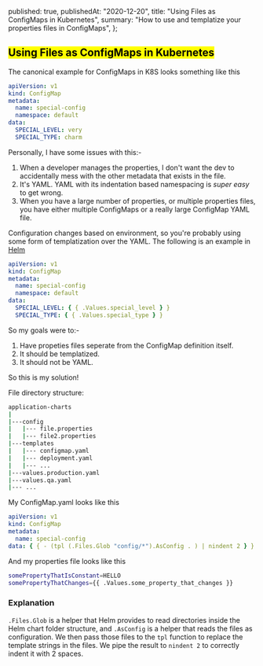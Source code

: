 
  published: true,
  publishedAt: "2020-12-20",
  title: "Using Files as ConfigMaps in Kubernetes",
  summary: "How to use and templatize your properties files in ConfigMaps",
};

<Head
  title={meta.title}
  description={meta.summary}
  image="using-files-as-configmaps-in-k8s-seo.png"
/>

## <Mark> Using Files as ConfigMaps in Kubernetes </Mark>

The canonical example for ConfigMaps in K8S looks something like this

```yaml
apiVersion: v1
kind: ConfigMap
metadata:
  name: special-config
  namespace: default
data:
  SPECIAL_LEVEL: very
  SPECIAL_TYPE: charm
```

Personally, I have some issues with this:-

1. When a developer manages the properties, I don't want the dev to accidentally mess with the other metadata that exists in the file.
2. It's YAML. YAML with its indentation based namespacing is _super easy_ to get wrong.
3. When you have a large number of properties, or multiple properties files, you have either multiple ConfigMaps or a really large ConfigMap YAML file.

Configuration changes based on environment, so you're probably using some form of templatization over the YAML. The following is an example in [Helm](https://helm.sh/)

```yaml
apiVersion: v1
kind: ConfigMap
metadata:
  name: special-config
  namespace: default
data:
  SPECIAL_LEVEL: { { .Values.special_level } }
  SPECIAL_TYPE: { { .Values.special_type } }
```

So my goals were to:-

1. Have propeties files seperate from the ConfigMap definition itself.
2. It should be templatized.
3. It should not be YAML.

So this is my solution!

File directory structure:

```sh
application-charts
|
|---config
|   |--- file.properties
|   |--- file2.properties
|---templates
|   |--- configmap.yaml
|   |--- deployment.yaml
|   |--- ...
|---values.production.yaml
|---values.qa.yaml
|--- ...
```

My ConfigMap.yaml looks like this

```yaml
apiVersion: v1
kind: ConfigMap
metadata:
  name: special-config
data: { { - (tpl (.Files.Glob "config/*").AsConfig . ) | nindent 2 } }
```

And my properties file looks like this

```sh
somePropertyThatIsConstant=HELLO
somePropertyThatChanges={{ .Values.some_property_that_changes }}
```

### Explanation

`.Files.Glob` is a helper that Helm provides to read directories inside the Helm chart folder structure, and `.AsConfig` is a helper
that reads the files as configuration. We then pass those files to the `tpl` function to replace the template strings in the files.
We pipe the result to `nindent 2` to correctly indent it with 2 spaces.
